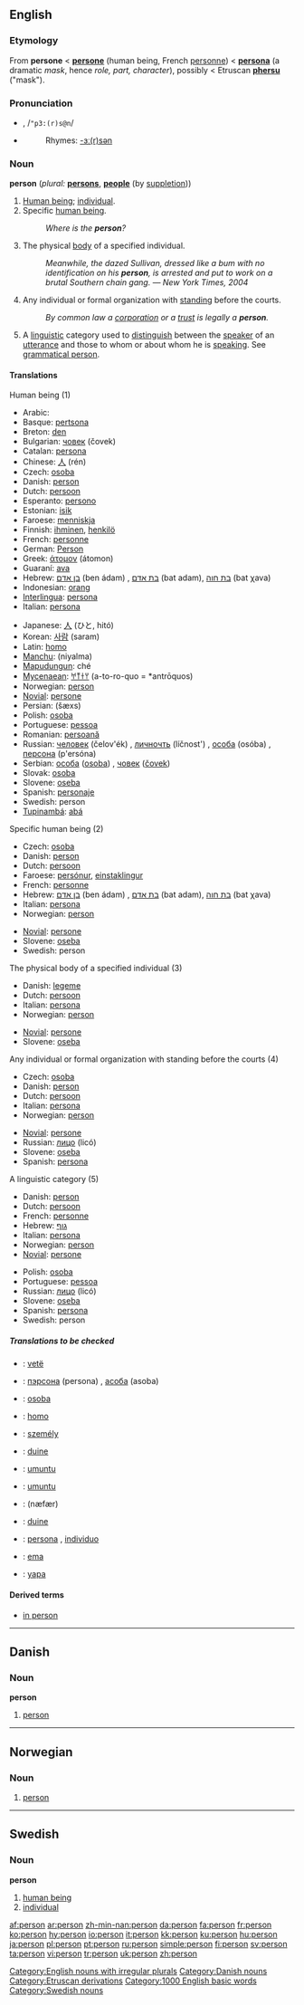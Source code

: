 {{see|Person}}
{{wikipedia}}
==English==

{{rank|wife|hear|least|311|person|case|fact|known}}

===Etymology===
From {{ME.}} '''persone''' < {{OF.}} '''[[persone]]''' (human being, French [[personne]]) < {{L.}} '''[[persona]]''' (a dramatic ''mask'', hence ''role, part, character''), possibly < Etruscan '''[[phersu]]''' ("mask").

===Pronunciation===
*{{IPA|/ˈpɜː(r)sən/}}, /<tt>"p3:(r)s@n</tt>/
*{{audio|en-us-person.ogg|Audio (US)}}
*:Rhymes: [[Rhymes:English:-ɜː(r)sən|-ɜː(r)sən]]

===Noun===
'''person''' (''plural:'' '''[[persons]]''', '''[[people]]''' (by [[suppletion]]))

# [[Human being]]; [[individual]].
# Specific [[human being]].
#:''Where is the '''person'''?''
# The physical [[body]] of a specified individual.
#:''Meanwhile, the dazed Sullivan, dressed like a bum with no identification on his '''person''', is arrested and put to work on a brutal Southern chain gang.'' — ''New York Times, 2004''
# {{law}} Any individual or formal organization with [[standing]] before the courts.
#:''By common law a [[corporation]] or a [[trust]] is legally a '''person'''.''
# {{grammar}} A [[linguistic]] category used to [[distinguish]] between the [[speaker]] of an [[utterance]] and those to whom or about whom he is [[speaking]]. See [[grammatical person]].

====Translations====
;Human being (1)
{{top}}
*Arabic: {{ARchar|[[شخص|شَخص]]}} {{IPAchar|(ʃáxʂ)}}
*Basque: [[pertsona]]
*Breton: [[den]] {{m}}
*Bulgarian: [[човек]] (čovek) {{m}}
*Catalan: [[persona]] {{f}}
*Chinese: [[人]] (rén)
*Czech: [[osoba]] {{f}}
*Danish: [[#Danish|person]] {{c}}
*Dutch: [[persoon]] {{m}} {{f}}
*Esperanto: [[persono]]
*Estonian: [[isik]]
*Faroese: [[menniskja]] {{n}}
*Finnish: [[ihminen]], [[henkilö]]
*French: [[personne]] {{f}}
*German: [[Person]] {{f}}
*Greek: [[άτομον]] (átomon) {{n}}
*Guaraní: [[ava]]
*Hebrew: [[בן אדם]] (ben ádam) {{m}}, [[בת אדם]] (bat adam){{f}}, [[בת חוה]] (bat χava) {{f}}
*Indonesian: [[orang]]
*[[Interlingua]]: [[persona]]
*Italian: [[persona]] {{f}}
{{mid}}
*Japanese: [[人]] (ひと, hitó)
*Korean: [[사람]] (saram)
*Latin: [[homo]] {{m}}
*[[Manchu]]: (niyalma)
*[[Mapudungun]]: ché
*[[Mycenaean]]: [[𐀀𐀵𐀫𐀦]] (a-to-ro-quo = *antrōquos)
*Norwegian: [[#Norwegian|person]]
*[[Novial]]: [[persone]]
*Persian: {{FAchar|[[شخص|شَخص]]}} (šæxs)
*Polish: [[osoba]] {{f}}
*Portuguese: [[pessoa]] {{f}}
*Romanian: [[persoană]] {{f}}
*Russian: [[человек]] (čelov'ék) {{m}}, [[личночть]] (líčnost') {{n}}, [[особа]] (osóba) {{f}}, [[персона]] (p'ersóna) {{f}}
*Serbian: [[особа]] ([[osoba]]) {{f}}, [[човек]] ([[čovek]]) {{m}}
*Slovak: [[osoba#Slovak|osoba]] {{f}}
*Slovene: [[oseba]] {{f}}
*Spanish: [[personaje]]
*Swedish: person
*[[Tupinambá]]: [[abá]]
{{bottom}}

;Specific human being (2)
{{top}}
*Czech: [[osoba]] {{f}}
*Danish: [[#Danish|person]] {{c}}
*Dutch: [[persoon]] {{m}} {{f}}
*Faroese: [[persónur]], [[einstaklingur]] {{m}}
*French: [[personne]] {{f}}
*Hebrew: [[בן אדם]] (ben ádam) {{m}}, [[בת אדם]] (bat adam){{f}}, [[בת חוה]] (bat χava) {{f}}
*Italian: [[persona]] {{f}}
*Norwegian: [[#Norwegian|person]]
{{mid}}
*[[Novial]]: [[persone]]
*Slovene: [[oseba]] {{f}}
*Swedish: person
{{bottom}}

;The physical body of a specified individual (3)
{{top}}
*Danish: [[legeme]] {{n}}
*Dutch: [[persoon]] {{m}} {{f}}
*Italian: [[persona]] {{f}}
*Norwegian: [[#Norwegian|person]]
{{mid}}
*[[Novial]]: [[persone]]
*Slovene: [[oseba]] {{f}}
{{bottom}}

;Any individual or formal organization with standing before the courts (4)
{{top}}
*Czech: [[osoba]] {{f}}
*Danish: [[#Danish|person]] {{c}}
*Dutch: [[persoon]] {{m}} {{f}}
*Italian: [[persona]] {{f}}
*Norwegian: [[#Norwegian|person]]
{{mid}}
*[[Novial]]: [[persone]]
*Russian: [[лицо]] (licó) {{n}}
*Slovene: [[oseba]] {{f}}
*Spanish: [[persona]] {{f}}
{{bottom}}

;A linguistic category (5)
{{top}}
*Danish: [[#Danish|person]] {{c}}
*Dutch: [[persoon]] {{m}} {{f}}
*French: [[personne]] {{f}}
*Hebrew: [[גוף]] {{m}}
*Italian: [[persona]] {{f}}
*Norwegian: [[#Norwegian|person]]
*[[Novial]]: [[persone]]
{{mid}}
*Polish: [[osoba]] {{f}}
*Portuguese: [[pessoa]] {{f}}
*Russian: [[лицо]] (licó) {{n}}
*Slovene: [[oseba]] {{f}}
*Spanish: [[persona]] {{f}}
*Swedish: person
{{bottom}}

=====Translations to be checked=====
{{checktrans}}
{{top}}
*{{ttbc|Albanian}}: [[vetë]] {{f}}
*{{ttbc|Belarusian}}: [[пэрсона]] (persona) {{f}}, [[асоба]] (asoba) {{f}}
*{{ttbc|Croatian}}: [[osoba]] {{f}}
*{{ttbc|Esperanto}}: [[homo]]
*{{ttbc|Hungarian}}: [[személy]]
*{{ttbc|Irish}}: [[duine]]
*{{ttbc|Kinyarwanda}}: [[umuntu]]
{{mid}}
*{{ttbc|Kirundi}}: [[umuntu]]
*{{ttbc|Persian}}: {{FAchar|[[نفر|نَفَر]]}} (næfær)
*{{ttbc|Scottish Gaelic}}: [[duine]] {{m}}
*{{ttbc|Spanish}}: [[persona]] {{f}}, [[individuo]] {{m}}
*{{ttbc|Tetum}}: [[ema]]
*{{ttbc|Warlpiri}}: [[yapa]]
{{bottom}}

====Derived terms====
*[[in person]]

[[Category:English nouns with irregular plurals]]

----

==Danish==

===Noun===
'''person''' {{c}}

# [[#English|person]]

[[Category:Danish nouns]]

----

==Norwegian==

===Noun===
{{no-noun-m1|person}}

# [[#English|person]]

----

==Swedish==
{{sv-noun|gender=Common|person|personen|personer|personerna|persons|personens|personers|personernas}}

===Noun===
'''person'''

# [[human being]]
# [[individual]]

[[Category:Etruscan derivations]]
[[Category:1000 English basic words]]
[[Category:Swedish nouns]]

[[af:person]]
[[ar:person]]
[[zh-min-nan:person]]
[[da:person]]
[[fa:person]]
[[fr:person]]
[[ko:person]]
[[hy:person]]
[[io:person]]
[[it:person]]
[[kk:person]]
[[ku:person]]
[[hu:person]]
[[ja:person]]
[[pl:person]]
[[pt:person]]
[[ru:person]]
[[simple:person]]
[[fi:person]]
[[sv:person]]
[[ta:person]]
[[vi:person]]
[[tr:person]]
[[uk:person]]
[[zh:person]]